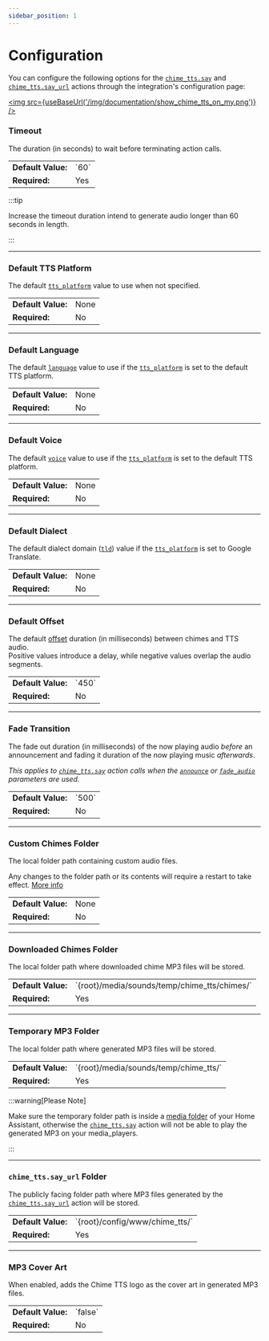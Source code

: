 ```yaml
---
sidebar_position: 1
---
```



# Configuration

You can configure the following options for the [`chime_tts.say`](../documentation/actions/say-action) and [`chime_tts.say_url`](../documentation/actions/say_url-action) actions through the integration's configuration page:

<a href="https://my.home-assistant.io/redirect/integration/?domain=chime_tts" alt="Chime TTS integration" target="_blank"><img src={useBaseUrl('/img/documentation/show_chime_tts_on_my.png')} /></a>

### Timeout

The duration (in seconds) to wait before terminating action calls.

<table>
<tr><td><b>Default Value:</b></td><td>`60`</td></tr>
<tr><td><b>Required:</b></td><td>Yes</td></tr>
</table>

:::tip

Increase the timeout duration intend to generate audio longer than 60 seconds in length.

:::

---

### Default TTS Platform

The default [`tts_platform`](../documentation/actions/say-action/parameters#tts_platform) value to use when not specified.

<table>
<tr><td><b>Default Value:</b></td><td>None</td></tr>
<tr><td><b>Required:</b></td><td>No</td></tr>
</table>

---

### Default Language

The default [`language`](../documentation/actions/say-action/parameters#language) value to use if the [`tts_platform`](../documentation/actions/say-action/parameters#tts_platform) is set to the default TTS platform.

<table>
<tr><td><b>Default Value:</b></td><td>None</td></tr>
<tr><td><b>Required:</b></td><td>No</td></tr>
</table>

---

### Default Voice

The default [`voice`](../documentation/actions/say-action/parameters#voice) value to use if the [`tts_platform`](../documentation/actions/say-action/parameters#tts_platform) is set to the default TTS platform.

<table>
<tr><td><b>Default Value:</b></td><td>None</td></tr>
<tr><td><b>Required:</b></td><td>No</td></tr>
</table>

---

### Default Dialect

The default dialect domain ([`tld`](../documentation/actions/say-action/parameters#tld)) value if the [`tts_platform`](../documentation/actions/say-action/parameters#tts_platform) is set to Google Translate.

<table>
<tr><td><b>Default Value:</b></td><td>None</td></tr>
<tr><td><b>Required:</b></td><td>No</td></tr>
</table>

---

### Default Offset

The default [offset](../documentation/actions/say-action/parameters#offset) duration (in milliseconds) between chimes and TTS audio.<br />
Positive values introduce a delay, while negative values overlap the audio segments.

<table>
<tr><td><b>Default Value:</b></td><td>`450`</td></tr>
<tr><td><b>Required:</b></td><td>No</td></tr>
</table>

---

### Fade Transition

The fade out duration (in milliseconds) of the now playing audio _before_ an announcement and fading it duration of the now playing music _afterwards_.

_This applies to [`chime_tts.say`](../documentation/actions/say-action) action calls when the [`announce`](../documentation/actions/say-action/parameters#announce) or [`fade_audio`](../documentation/actions/say-action/parameters#fade_audio) parameters are used._

<table>
<tr><td><b>Default Value:</b></td><td>`500`</td></tr>
<tr><td><b>Required:</b></td><td>No</td></tr>
</table>

---

### Custom Chimes Folder

The local folder path containing custom audio files.

Any changes to the folder path or its contents will require a restart to take effect. [More info](../documentation/actions/say-action/#custom-chimes-folder)

<table>
<tr><td><b>Default Value:</b></td><td>None</td></tr>
<tr><td><b>Required:</b></td><td>No</td></tr>
</table>

---

### Downloaded Chimes Folder

The local folder path where downloaded chime MP3 files will be stored.

<table>
<tr><td><b>Default Value:</b></td><td>`{root}/media/sounds/temp/chime_tts/chimes/`</td></tr>
<tr><td><b>Required:</b></td><td>Yes</td></tr>
</table>

---

### Temporary MP3 Folder

The local folder path where generated MP3 files will be stored.

<table>
<tr><td><b>Default Value:</b></td><td>`{root}/media/sounds/temp/chime_tts/`</td></tr>
<tr><td><b>Required:</b></td><td>Yes</td></tr>
</table>

:::warning[Please Note]

Make sure the temporary folder path is inside a [media folder](https://www.home-assistant.io/integrations/media_source/) of your Home Assistant, otherwise the [`chime_tts.say`](../documentation/actions/say-action) action will not be able to play the generated MP3 on your media_players.

:::

---

### `chime_tts.say_url` Folder

The publicly facing folder path where MP3 files generated by the [`chime_tts.say_url`](../documentation/actions/say_url-action) action will be stored.

<table>
<tr><td><b>Default Value:</b></td><td>`{root}/config/www/chime_tts/`</td></tr>
<tr><td><b>Required:</b></td><td>Yes</td></tr>
</table>

---

### MP3 Cover Art

When enabled, adds the Chime TTS logo as the cover art in generated MP3 files.

<table>
<tr><td><b>Default Value:</b></td><td>`false`</td></tr>
<tr><td><b>Required:</b></td><td>No</td></tr>
</table>
